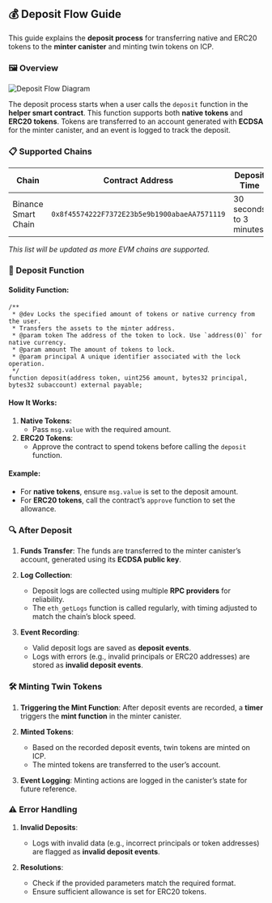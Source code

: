 ## 💰 Deposit Flow Guide

This guide explains the **deposit process** for transferring native and ERC20 tokens to the **minter canister** and minting twin tokens on ICP.

### 🖼️ Overview

![Deposit Flow Diagram](../images/deposit_flow.png)

The deposit process starts when a user calls the `deposit` function in the **helper smart contract**. This function supports both **native tokens** and **ERC20 tokens**. Tokens are transferred to an account generated with **ECDSA** for the minter canister, and an event is logged to track the deposit.

### 📋 Supported Chains

| **Chain**           | **Contract Address**                         | **Deposit Time**        |
| ------------------- | -------------------------------------------- | ----------------------- |
| Binance Smart Chain | `0x8f45574222F7372E23b5e9b1900abaeAA7571119` | 30 seconds to 3 minutes |

_This list will be updated as more EVM chains are supported._

### 🔄 Deposit Function

#### Solidity Function:

```solidity
/**
 * @dev Locks the specified amount of tokens or native currency from the user.
 * Transfers the assets to the minter address.
 * @param token The address of the token to lock. Use `address(0)` for native currency.
 * @param amount The amount of tokens to lock.
 * @param principal A unique identifier associated with the lock operation.
 */
function deposit(address token, uint256 amount, bytes32 principal, bytes32 subaccount) external payable;
```

#### How It Works:

1. **Native Tokens**:
   - Pass `msg.value` with the required amount.
2. **ERC20 Tokens**:
   - Approve the contract to spend tokens before calling the `deposit` function.

#### Example:

- For **native tokens**, ensure `msg.value` is set to the deposit amount.
- For **ERC20 tokens**, call the contract’s `approve` function to set the allowance.

### 🔍 After Deposit

1. **Funds Transfer**:
   The funds are transferred to the minter canister’s account, generated using its **ECDSA public key**.

2. **Log Collection**:

   - Deposit logs are collected using multiple **RPC providers** for reliability.
   - The `eth_getLogs` function is called regularly, with timing adjusted to match the chain’s block speed.

3. **Event Recording**:
   - Valid deposit logs are saved as **deposit events**.
   - Logs with errors (e.g., invalid principals or ERC20 addresses) are stored as **invalid deposit events**.

### 🛠️ Minting Twin Tokens

1. **Triggering the Mint Function**:
   After deposit events are recorded, a **timer** triggers the **mint function** in the minter canister.

2. **Minted Tokens**:

   - Based on the recorded deposit events, twin tokens are minted on ICP.
   - The minted tokens are transferred to the user’s account.

3. **Event Logging**:
   Minting actions are logged in the canister’s state for future reference.

### ⚠️ Error Handling

1. **Invalid Deposits**:

   - Logs with invalid data (e.g., incorrect principals or token addresses) are flagged as **invalid deposit events**.

2. **Resolutions**:
   - Check if the provided parameters match the required format.
   - Ensure sufficient allowance is set for ERC20 tokens.
